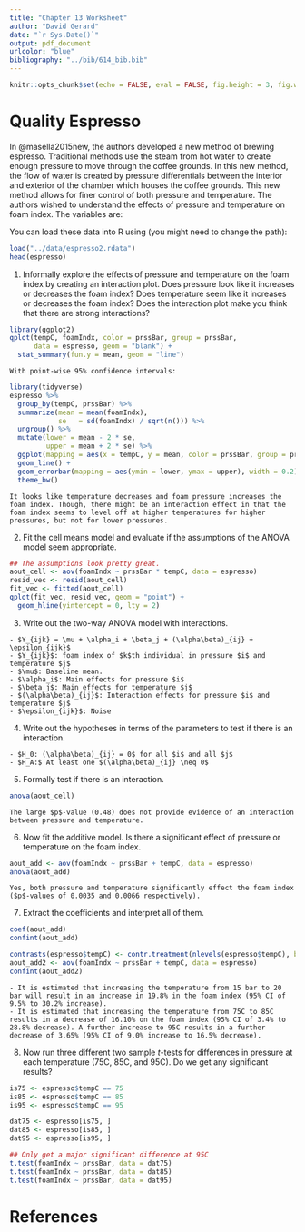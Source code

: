 ```yaml
---
title: "Chapter 13 Worksheet"
author: "David Gerard"
date: "`r Sys.Date()`"
output: pdf_document
urlcolor: "blue"
bibliography: "../bib/614_bib.bib"
---
```


```r
knitr::opts_chunk$set(echo = FALSE, eval = FALSE, fig.height = 3, fig.width = 4, fig.align = "center")
```


# Quality Espresso

In @masella2015new, the authors developed a new method of brewing espresso. Traditional methods use the steam from hot water to create enough pressure to move through the coffee grounds. In this new method, the flow of water is created by pressure differentials between the interior and exterior of the chamber which houses the coffee grounds. This new method allows for finer control of both pressure and temperature. The authors wished to understand the effects of pressure and temperature on foam index. The variables are:

\begin{center}
\begin{tabular}{l|l}
Variable & Code \\
\hline
\texttt{foamIndx} &  The ratio between the foam and liquid
volume (expressed as a percent) measured 30s after extraction\\
\texttt{trt\_id} & A label for each treatment group\\
\texttt{tempC} & The temperature of the water in Celsius (75, 85, and 90)\\
\texttt{prssBar} & The pressure in bars (15 and 20)\\
\end{tabular}
\end{center}

You can load these data into R using (you might need to change the path):
```r
load("../data/espresso2.rdata")
head(espresso)
```

1. Informally explore the effects of pressure and temperature on the foam index by creating an interaction plot. Does pressure look like it increases or decreases the foam index? Does temperature seem like it increases or decreases the foam index? Does the interaction plot make you think that there are strong interactions?

```r
library(ggplot2)
qplot(tempC, foamIndx, color = prssBar, group = prssBar, 
      data = espresso, geom = "blank") +
  stat_summary(fun.y = mean, geom = "line")
```
```block
With point-wise 95% confidence intervals:
```
```r
library(tidyverse)
espresso %>%
  group_by(tempC, prssBar) %>%
  summarize(mean = mean(foamIndx),
            se   = sd(foamIndx) / sqrt(n())) %>%
  ungroup() %>%
  mutate(lower = mean - 2 * se,
         upper = mean + 2 * se) %>%
  ggplot(mapping = aes(x = tempC, y = mean, color = prssBar, group = prssBar)) +
  geom_line() +
  geom_errorbar(mapping = aes(ymin = lower, ymax = upper), width = 0.2) +
  theme_bw()
```



```block
It looks like temperature decreases and foam pressure increases the foam index. Though, there might be an interaction effect in that the foam index seems to level off at higher temperatures for higher pressures, but not for lower pressures.
```

2. Fit the cell means model and evaluate if the assumptions of the ANOVA model seem appropriate.

```r
## The assumptions look pretty great.
aout_cell <- aov(foamIndx ~ prssBar * tempC, data = espresso)
resid_vec <- resid(aout_cell)
fit_vec <- fitted(aout_cell)
qplot(fit_vec, resid_vec, geom = "point") +
  geom_hline(yintercept = 0, lty = 2)
```


3. Write out the two-way ANOVA model with interactions.
```block
- $Y_{ijk} = \mu + \alpha_i + \beta_j + (\alpha\beta)_{ij} + \epsilon_{ijk}$
- $Y_{ijk}$: foam index of $k$th individual in pressure $i$ and temperature $j$
- $\mu$: Baseline mean.
- $\alpha_i$: Main effects for pressure $i$
- $\beta_j$: Main effects for temperature $j$
- $(\alpha\beta)_{ij}$: Interaction effects for pressure $i$ and temperature $j$
- $\epsilon_{ijk}$: Noise
```


4. Write out the hypotheses in terms of the parameters to test if there is an interaction.

```block
- $H_0: (\alpha\beta)_{ij} = 0$ for all $i$ and all $j$
- $H_A:$ At least one $(\alpha\beta)_{ij} \neq 0$
```


5. Formally test if there is an interaction.

```r
anova(aout_cell)
```

```block
The large $p$-value (0.48) does not provide evidence of an interaction between pressure and temperature.
```

6. Now fit the additive model. Is there a significant effect of pressure or temperature on the foam index.

```r
aout_add <- aov(foamIndx ~ prssBar + tempC, data = espresso)
anova(aout_add)
```

```block
Yes, both pressure and temperature significantly effect the foam index ($p$-values of 0.0035 and 0.0066 respectively).
```

7. Extract the coefficients and interpret all of them.

```r
coef(aout_add)
confint(aout_add)

contrasts(espresso$tempC) <- contr.treatment(nlevels(espresso$tempC), base = 2)
aout_add2 <- aov(foamIndx ~ prssBar + tempC, data = espresso)
confint(aout_add2)
```

```block
- It is estimated that increasing the temperature from 15 bar to 20 bar will result in an increase in 19.8% in the foam index (95% CI of 9.5% to 30.2% increase).
- It is estimated that increasing the temperature from 75C to 85C results in a decrease of 16.10% on the foam index (95% CI of 3.4% to 28.8% decrease). A further increase to 95C results in a further decrease of 3.65% (95% CI of 9.0% increase to 16.5% decrease).
```


8. Now run three different two sample $t$-tests for differences in pressure at each temperature (75C, 85C, and 95C). Do we get any significant results?

```r
is75 <- espresso$tempC == 75
is85 <- espresso$tempC == 85
is95 <- espresso$tempC == 95

dat75 <- espresso[is75, ]
dat85 <- espresso[is85, ]
dat95 <- espresso[is95, ]

## Only get a major significant difference at 95C
t.test(foamIndx ~ prssBar, data = dat75)
t.test(foamIndx ~ prssBar, data = dat85)
t.test(foamIndx ~ prssBar, data = dat95)
```


# References




